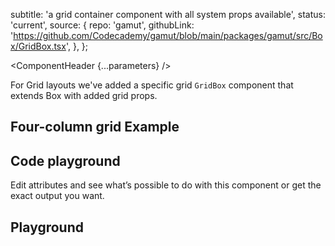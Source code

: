 


  subtitle: 'a grid container component with all system props available',
  status: 'current',
  source: {
    repo: 'gamut',
    githubLink:
      'https://github.com/Codecademy/gamut/blob/main/packages/gamut/src/Box/GridBox.tsx',
  },
};

<Meta of={GridBoxStories} />

<ComponentHeader {...parameters} />

For Grid layouts we&apos;ve added a specific grid <code>GridBox</code>
component that extends <LinkTo id="Layouts/Boxes/Box">Box</LinkTo> with added grid props.

## Four-column grid Example

<Story of={GridBoxStories.FourColumnGrid} />

## Code playground

Edit attributes and see what’s possible to do with this component or get the exact output you want.

## Playground

<Canvas sourceState="shown" />

<Controls />
